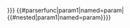 <!--
-->{{{param|}}}<!--
-->{{{param|{{{nested|default}}}}}}<!--
-->{{template|param1|named=param}}<!--
-->{{template|param1|{{nestedtemplate|param2|named=param}}}}<!--
-->{{#parserfunc|param1|named=param|{{#nested|param1|named=param}}}}<!--
-->


{{NAMESPACENUMBER}}

{{LOCALYEAR}}
{{LOCALMONTH}}
{{LOCALMONTH1}}
{{LOCALMONTH2}}
{{LOCALMONTHNAME}}
{{LOCALMONTHNAMEGEN}}
{{LOCALMONTHABBREV}}
{{LOCALDAY}}
{{LOCALDAY2}}
{{LOCALDOW}}
{{LOCALDAYNAME}}
{{LOCALTIME}}
{{LOCALHOUR}}
{{LOCALWEEK}}
{{LOCALTIMESTAMP}}
